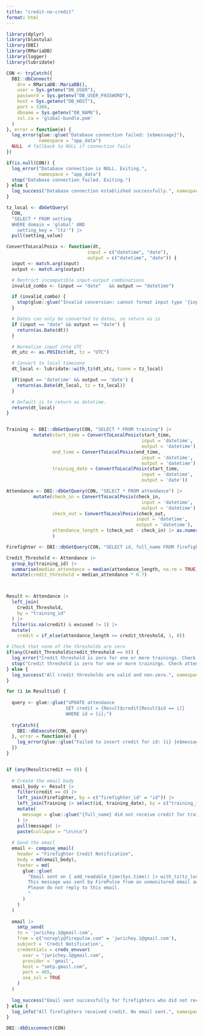 ```yaml
---
title: "credit-no-credit"
format: html
---
```



```r
library(dplyr)
library(blastula)
library(DBI)
library(RMariaDB)
library(logger)
library(lubridate)

CON <- tryCatch({
  DBI::dbConnect(
    drv = RMariaDB::MariaDB(),
    user = Sys.getenv("DB_USER"),
    password = Sys.getenv("DB_USER_PASSWORD"),
    host = Sys.getenv("DB_HOST"),
    port = 3306,
    dbname = Sys.getenv("DB_NAME"),
    ssl.ca = 'global-bundle.pem'
  )
}, error = function(e) {
  log_error(glue::glue("Database connection failed: {e$message}"),
            namespace = "app_data")
  NULL  # fallback to NULL if connection fails
})

if(is.null(CON)) {
  log_error("Database connection is NULL. Exiting.",
            namespace = "app_data")
  stop("Database connection failed. Exiting.")
} else {
  log_success("Database connection established successfully.", namespace = "app_data")
}

```

```r

tz_local <- dbGetQuery(
  CON,
  "SELECT * FROM setting
  WHERE domain = 'global' AND
    setting_key = 'ltz'") |>
  pull(setting_value)

ConvertToLocalPosix <- function(dt,
                              input = c("datetime", "date"),
                              output = c("datetime", "date")) {
  input <- match.arg(input)
  output <- match.arg(output)

  # Restrict incompatible input-output combinations
  invalid_combo <- (input == "date"   && output == "datetime")

  if (invalid_combo) {
    stop(glue::glue("Invalid conversion: cannot format input type '{input}' as output type '{output}'"))
  }

  # Dates can only be converted to dates, so return as is
  if (input == "date" && output == "date") {
    return(as.Date(dt))
  }

  # Normalize input into UTC
  dt_utc <- as.POSIXct(dt, tz = "UTC")

  # Convert to local timezone
  dt_local <- lubridate::with_tz(dt_utc, tzone = tz_local)

  if(input == 'datetime' && output == 'date') {
    return(as.Date(dt_local, tz = tz_local))
  }

  # Default is to return as datetime.
  return(dt_local)
}



```


```r
Training <- DBI::dbGetQuery(CON, "SELECT * FROM training") |>
          mutate(start_time = ConvertToLocalPosix(start_time,
                                                  input = 'datetime',
                                                  output = 'datetime'),
                 end_time = ConvertToLocalPosix(end_time,
                                                  input = 'datetime',
                                                  output = 'datetime'),
                 training_date = ConvertToLocalPosix(start_time,
                                                  input = 'datetime',
                                                  output = 'date'))

Attendance <- DBI::dbGetQuery(CON, "SELECT * FROM attendance") |>
          mutate(check_in = ConvertToLocalPosix(check_in,
                                                  input = 'datetime',
                                                  output = 'datetime'),
                 check_out = ConvertToLocalPosix(check_out,
                                                input = 'datetime',
                                                output = 'datetime'),
                 attendance_length = (check_out - check_in) |> as.numeric()
                 )

Firefighter <- DBI::dbGetQuery(CON, "SELECT id, full_name FROM firefighter")

```


```r
Credit_Threshold <- Attendance |> 
  group_by(training_id) |> 
  summarise(median_attendance = median(attendance_length, na.rm = TRUE)) |> 
  mutate(credit_threshold = median_attendance * 0.7)



Result <- Attendance |> 
  left_join(
    Credit_Threshold, 
    by = "training_id"
  ) |>
  filter(is.na(credit) & excused != 1) |> 
  mutate(
    credit = if_else(attendance_length >= credit_threshold, 1, 0))

# Check that none of the thresholds are zero
if(any(Credit_Threshold$credit_threshold == 0)) {
  log_error("Credit threshold is zero for one or more trainings. Check attendance data.", namespace = "app_data")
  stop("Credit threshold is zero for one or more trainings. Check attendance data.")
} else {
  log_success("All credit thresholds are valid and non-zero.", namespace = "app_data")
}


```

```r

for (i in Result$id) {
  
  query <- glue::glue("UPDATE attendance
                      SET credit = {Result$credit[Result$id == i]}
                      WHERE id = {i};")
  
  tryCatch({
    DBI::dbExecute(CON, query)
  }, error = function(e) {
    log_error(glue::glue("Failed to insert credit for id: {i} {e$message}"), namespace = "app_data")
  })
}



```

```r
if (any(Result$credit == 0)) {
  
  # Create the email body
  email_body <- Result |> 
    filter(credit == 0) |> 
    left_join(Firefighter, by = c("firefighter_id" = "id")) |> 
    left_join(Training |> select(id, training_date), by = c("training_id" = 'id')) |> 
    mutate(
      message = glue::glue("{full_name} did not receive credit for training on {training_date} due to insufficient attendance. The average attendance was {median_attendance} minutes and {credit_threshold} minutes were needed for credit. {full_name} attended for {attendance_length} minute(s)).")
    ) |> 
    pull(message) |> 
    paste(collapse = "\n\n\n")
  
  # Send the email
  email <- compose_email(
    header = "Firefighter Credit Notification",
    body = md(email_body),
    footer = md(
      glue::glue(
        "Email sent on { add_readable_time(Sys.time() |> with_tz(tz_local))}.
        This message was sent by FirePulse from an unmonitored email address.
        Please do not reply to this email.
        "
      )
    )
  )
  
  email |> 
    smtp_send(
    to = 'jwrichey.1@gmail.com',
    from = c("noreply@firepulse.com" = 'jwrichey.1@gmail.com'),
    subject = 'Credit Notification',
    credentials = creds_envvar(
      user = "jwrichey.1@gmail.com",
      provider = 'gmail',
      host = "smtp.gmail.com",
      port = 465,
      use_ssl = TRUE
    )
  )
  
  log_success("Email sent successfully for firefighters who did not receive credit.", namespace = "app_data")
} else {
  log_info("All firefighters received credit. No email sent.", namespace = "app_data")
}

DBI::dbDisconnect(CON)


```
